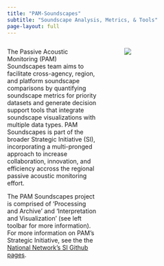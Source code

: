 ```yaml
---
title: "PAM-Soundscapes"
subtitle: "Soundscape Analysis, Metrics, & Tools"
page-layout: full
---
```


:::::::::::::: {.columns}
::: {.column width="45%"}

The Passive Acoustic Monitoring (PAM) Soundscapes team aims to facilitate cross-agency, region, and platform soundscape comparisons by quantifying soundscape metrics for priority datasets and generate decision support tools that integrate soundscape visualizations with multiple data types. PAM Soundscapes is part of the broader Strategic Initiative (SI), incorporating a multi-pronged approach to increase collaboration, innovation, and efficiency accross the regional passive acoustic monitoring effort. 

The PAM Soundscapes project is comprised of 'Processing and Archive' and 'Interpretation and Visualization' (see left toolbar for more information). For more information on PAM's Strategic Initiative, see the the [National Network's SI Github pages](https://nmfs-ost.github.io/PAM_National_Network/content/SI%20coord/SI_Coordination.html). 

:::
::: {.column width="5%"}

:::
::: {.column width="50%"}

![](/content/images/Processing_pathways2.PNG)

:::
::::::::::::::






